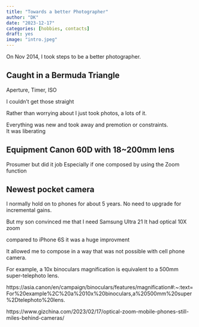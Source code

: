 ```yaml
---
title: "Towards a better Photographer"
author: "DK"
date: "2023-12-17"
categories: [hobbies, contacts]
draft: yes
image: "intro.jpeg"
---
```


On Nov 2014, I took steps to be a better photographer.

## Caught in a Bermuda Triangle

Aperture, Timer, ISO

I couldn't get those straight

Rather than worrying about I just took photos, a lots of it.

Everything was new and took away and premotion or constraints.  
It was liberating

## Equipment Canon 60D with 18~200mm lens

Prosumer but did it job
Especially if one composed by using the Zoom function

## Newest pocket camera

I normally hold on to phones for about 5 years.
No need to upgrade for incremental gains.

But my son convinced me that I need Samsung Ultra 21
It had optical 10X zoom

compared to iPhone 6S it was a huge improvment

It allowed me to compose in a way that was not possible with cell phone camera.

For example, a 10x binoculars magnification is equivalent to a 500mm super-telephoto lens.

https://asia.canon/en/campaign/binoculars/features/magnification#:~:text=For%20example%2C%20a%2010x%20binoculars,a%20500mm%20super%2Dtelephoto%20lens.

https://www.gizchina.com/2023/02/17/optical-zoom-mobile-phones-still-miles-behind-cameras/